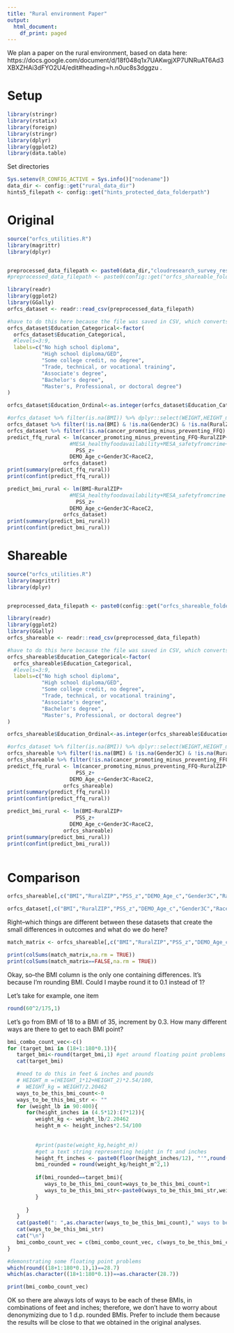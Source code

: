 ```yaml
---
title: "Rural environment Paper"
output:
  html_document:
    df_print: paged
---
```


We plan a paper on the rural environment, based on data here: https://docs.google.com/document/d/18f048q1x7UAKwgjXP7UNRuAT6Ad3XBXZHAi3dFYO2U4/edit#heading=h.n0uc8s3dggzu .


# Setup

```r
library(stringr)
library(rstatix)
library(foreign)
library(stringr)
library(dplyr)
library(ggplot2)
library(data.table)
```

Set directories

```r
Sys.setenv(R_CONFIG_ACTIVE = Sys.info()["nodename"])
data_dir <- config::get("rural_data_dir")
hints5_filepath <- config::get("hints_protected_data_folderpath")
```



# Original


```r
source("orfcs_utilities.R")
library(magrittr)
library(dplyr)


preprocessed_data_filepath <- paste0(data_dir,"cloudresearch_survey_results/orfcs_preprocessed2_anon_by_subj.csv")
#preprocessed_data_filepath <- paste0(config::get("orfcs_shareable_folder"),"oregon_dataset_anon.csv")

library(readr)
library(ggplot2)
library(GGally)
orfcs_dataset <- readr::read_csv(preprocessed_data_filepath)

#have to do this here because the file was saved in CSV, which converts factors to strings.
orfcs_dataset$Education_Categorical<-factor(
  orfcs_dataset$Education_Categorical,
  #levels=3:9,
  labels=c("No high school diploma",
           "High school diploma/GED",
           "Some college credit, no degree",
           "Trade, technical, or vocational training",
           "Associate's degree",
           "Bachelor's degree",
           "Master's, Professional, or doctoral degree")
)

orfcs_dataset$Education_Ordinal<-as.integer(orfcs_dataset$Education_Categorical)


```



```r
#orfcs_dataset %>% filter(is.na(BMI)) %>% dplyr::select(WEIGHT,HEIGHT_m) %>% is.na %>% colSums
orfcs_dataset %>% filter(!is.na(BMI) & !is.na(Gender3C) & !is.na(RuralZIP) & !is.na(PSS_z) & !is.na(DEMO_Age_c) & !is.na(Gender3C) & !is.na(RaceC2)) %>% .$RuralZIP %>% table
orfcs_dataset %>% filter(!is.na(cancer_promoting_minus_preventing_FFQ) & !is.na(Gender3C) & !is.na(RuralZIP) & !is.na(PSS_z) & !is.na(DEMO_Age_c) & !is.na(Gender3C) & !is.na(RaceC2)) %>% .$RuralZIP %>% table
predict_ffq_rural <- lm(cancer_promoting_minus_preventing_FFQ~RuralZIP+
                    #MESA_healthyfoodavailability+MESA_safetyfromcrime+
                      PSS_z+
                    DEMO_Age_c+Gender3C+RaceC2,
                  orfcs_dataset)
print(summary(predict_ffq_rural))
print(confint(predict_ffq_rural))

predict_bmi_rural <- lm(BMI~RuralZIP+
                    #MESA_healthyfoodavailability+MESA_safetyfromcrime
                      PSS_z+
                    DEMO_Age_c+Gender3C+RaceC2,
                  orfcs_dataset)
print(summary(predict_bmi_rural))
print(confint(predict_bmi_rural))

```



# Shareable




```r
source("orfcs_utilities.R")
library(magrittr)
library(dplyr)


preprocessed_data_filepath <- paste0(config::get("orfcs_shareable_folder"),"oregon_dataset_anon.csv")

library(readr)
library(ggplot2)
library(GGally)
orfcs_shareable <- readr::read_csv(preprocessed_data_filepath)

#have to do this here because the file was saved in CSV, which converts factors to strings.
orfcs_shareable$Education_Categorical<-factor(
  orfcs_shareable$Education_Categorical,
  #levels=3:9,
  labels=c("No high school diploma",
           "High school diploma/GED",
           "Some college credit, no degree",
           "Trade, technical, or vocational training",
           "Associate's degree",
           "Bachelor's degree",
           "Master's, Professional, or doctoral degree")
)

orfcs_shareable$Education_Ordinal<-as.integer(orfcs_shareable$Education_Categorical)

```



```r
#orfcs_dataset %>% filter(is.na(BMI)) %>% dplyr::select(WEIGHT,HEIGHT_m) %>% is.na %>% colSums
orfcs_shareable %>% filter(!is.na(BMI) & !is.na(Gender3C) & !is.na(RuralZIP) & !is.na(PSS_z) & !is.na(DEMO_Age_c) & !is.na(Gender3C) & !is.na(RaceC2)) %>% .$RuralZIP %>% table
orfcs_shareable %>% filter(!is.na(cancer_promoting_minus_preventing_FFQ) & !is.na(Gender3C) & !is.na(RuralZIP) & !is.na(PSS_z) & !is.na(DEMO_Age_c) & !is.na(Gender3C) & !is.na(RaceC2)) %>% .$RuralZIP %>% table
predict_ffq_rural <- lm(cancer_promoting_minus_preventing_FFQ~RuralZIP+
                      PSS_z+
                    DEMO_Age_c+Gender3C+RaceC2,
                  orfcs_shareable)
print(summary(predict_ffq_rural))
print(confint(predict_ffq_rural))

predict_bmi_rural <- lm(BMI~RuralZIP+
                      PSS_z+
                    DEMO_Age_c+Gender3C+RaceC2,
                  orfcs_shareable)
print(summary(predict_bmi_rural))
print(confint(predict_bmi_rural))



```


# Comparison

```r
orfcs_shareable[,c("BMI","RuralZIP","PSS_z","DEMO_Age_c","Gender3C","RaceC2")]
```



```r
orfcs_dataset[,c("BMI","RuralZIP","PSS_z","DEMO_Age_c","Gender3C","RaceC2")]
```
Right--which things are different between these datasets that create the small differences in outcomes and what do we do here?

```r
match_matrix <- orfcs_shareable[,c("BMI","RuralZIP","PSS_z","DEMO_Age_c","Gender3C","RaceC2")]==orfcs_dataset[,c("BMI","RuralZIP","PSS_z","DEMO_Age_c","Gender3C","RaceC2")]

print(colSums(match_matrix,na.rm = TRUE))
print(colSums(match_matrix==FALSE,na.rm = TRUE))


```

Okay, so--the BMI column is the only one containing differences. It's because I'm rounding BMI. Could I maybe round it to 0.1 instead of 1?

Let's take for example, one item
```r

round(60^2/175,1)

```

Let's go from BMI of 18 to a BMI of 35, increment by 0.3. How many different ways are there to get to each BMI point?

```r
bmi_combo_count_vec<-c()
for (target_bmi in (18+1:180*0.1)){
   target_bmi<-round(target_bmi,1) #get around floating point problems which occasionally arise.
   cat(target_bmi)

   #need to do this in feet & inches and pounds
   # HEIGHT_m =(HEIGHT_1*12+HEIGHT_2)*2.54/100,
   #  WEIGHT_kg = WEIGHT/2.20462
   ways_to_be_this_bmi_count<-0
   ways_to_be_this_bmi_str <- ""
   for (weight_lb in 90:400){
      for(height_inches in (4.5*12):(7*12)){
         weight_kg <- weight_lb/2.20462
         height_m <- height_inches*2.54/100
         
         
         #print(paste(weight_kg,height_m))
         #get a text string representing height in ft and inches
         height_ft_inches <- paste0(floor(height_inches/12), "'",round(height_inches %%12))
         bmi_rounded = round(weight_kg/height_m^2,1)
         
         if(bmi_rounded==target_bmi){
            ways_to_be_this_bmi_count=ways_to_be_this_bmi_count+1
            ways_to_be_this_bmi_str<-paste0(ways_to_be_this_bmi_str,weight_lb, ", ", height_ft_inches, " | ")
         }
         
      }
   }
   cat(paste0(": ",as.character(ways_to_be_this_bmi_count)," ways to be this BMI\n"))
   cat(ways_to_be_this_bmi_str)
   cat("\n")
   bmi_combo_count_vec = c(bmi_combo_count_vec, c(ways_to_be_this_bmi_count) )
}

```


```r
#demonstrating some floating point problems
which(round((18+1:180*0.1),1)==28.7)
which(as.character((18+1:180*0.1))==as.character(28.7))
```

```r
print(bmi_combo_count_vec)

```

OK so there are always lots of ways to be each of these BMIs, in combinations of feet and inches; therefore, we don't have to worry about denonymizing due to 1 d.p. rounded BMIs. Prefer to include them because the results will be close to that we obtained in the original analyses.